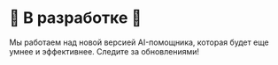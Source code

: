 
<DevPageBackground>

# 🚧 В разработке 🚧

Мы работаем над новой версией AI-помощника, которая будет еще умнее и эффективнее.
Следите за обновлениями!

</DevPageBackground> 